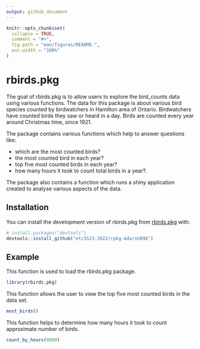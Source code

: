 ```yaml
---
output: github_document
---
```


<!-- README.md is generated from README.Rmd. Please edit that file -->

```r
knitr::opts_chunk$set(
  collapse = TRUE,
  comment = "#>",
  fig.path = "man/figures/README-",
  out.width = "100%"
)
```

# rbirds.pkg

<!-- badges: start -->
<!-- badges: end -->

The goal of rbirds.pkg is to allow users to explore the bird_counts data using various functions. The data for this package is about various bird species counted by birdwatchers in Hamilton area of Ontario. Birdwatchers have counted birds they saw or heard in a day. Birds are counted every year around Christmas time, since 1921.

The package contains various functions which help to answer questions like:

- which are the most counted birds? 
- the most counted bird in each year? 
- top five most counted birds in each year?
- how many hours it took to count total birds in a year?. 

The package also contains a function which runs a shiny application created to analyse various aspects of the data.

## Installation

You can install the development version of rbirds.pkg from [rbirds.pkg](https://etc5523-2022.github.io/rpkg-Adarsh098/) with:

``` r
# install.packages("devtools")
devtools::install_github("etc5523-2022/rpkg-Adarsh098")
```

## Example

This function is used to load the rbirds.pkg package.

```r
library(rbirds.pkg)
```

This function allows the user to view the top five most counted birds in the data set.
```r
most_birds()
```

This function helps to determine how many hours it took to count approximate number of birds.

```r
count_by_hours(8000)
```



